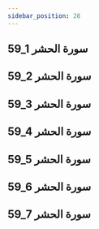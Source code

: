 ```yaml
---
sidebar_position: 28
---
```


## 59_1 سورة الحشر
<YouTube youTubeId='5hb3_8byPd8' />

## 59_2 سورة الحشر
<YouTube youTubeId='rN63XJ9N-a0' />

## 59_3 سورة الحشر
<YouTube youTubeId='aFNtS3mXvjI' />

## 59_4 سورة الحشر
<YouTube youTubeId='Z71pyF9Heew' />

## 59_5 سورة الحشر
<YouTube youTubeId='pd3ciu1955A' />

## 59_6 سورة الحشر
<YouTube youTubeId='nelae5XDi-0' />

## 59_7 سورة الحشر
<YouTube youTubeId='Rk5HxbZVBlo' />
